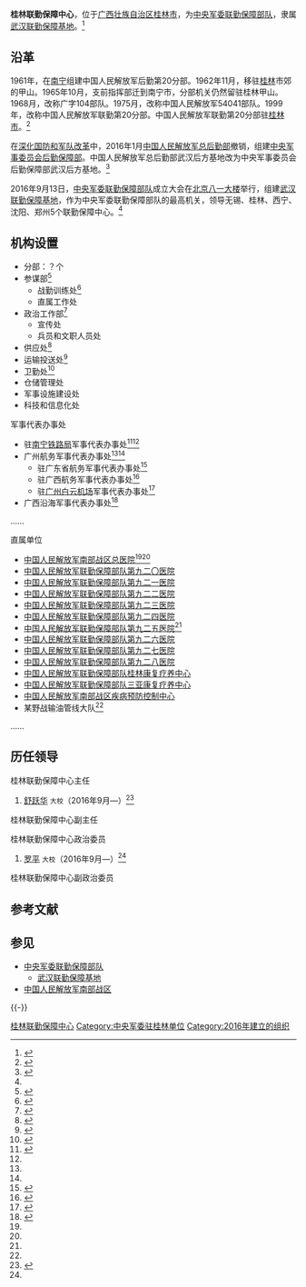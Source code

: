{{Infobox PRCG
|color = darkgreen
|机构名称 = 桂林联勤保障中心
|上级机构 = [[武汉联勤保障基地|武汉联勤保障基地]]
|机构类型 = [[中央军委联勤保障部队|中央军委联勤保障部队]]
|军事级别 = 
|标志1 = China Emblem PLA.svg
|标志1说明 = [[中国人民解放军军徽|中国人民解放军军徽]]
|职位1 = 主任
|人员1 = 舒跃华
|衔级1 = 大校
|职位2 = 政治委员
|人员2 = 罗平
|衔级2 = 大校
|职位3 =
|人员3 =
|职位4 =
|人员4 =
|地址1 = [[广西壮族自治区|广西壮族自治区]][[桂林市|桂林市]]
|成立时间 = 2016年
|a=
|b=
|c=
|d=
|E=
|e=
}}

'''桂林联勤保障中心'''，位于[[广西壮族自治区|广西壮族自治区]][[桂林市|桂林市]]，为[[中央军委联勤保障部队|中央军委联勤保障部队]]，隶属[[武汉联勤保障基地|武汉联勤保障基地]]。<ref name=ifeng>{{Cite web |url=http://news.ifeng.com/a/20160913/49965870_0.shtml |title=中央军委联勤保障部队成立 习近平授予军旗并致训词，凤凰网，2016-09-13 |accessdate=2016-09-14 |archive-date=2016-09-14 |archive-url=https://web.archive.org/web/20160914163001/http://news.ifeng.com/a/20160913/49965870_0.shtml |dead-url=no }}</ref>

==沿革==
1961年，在[[南宁|南宁]]组建中国人民解放军后勤第20分部。1962年11月，移驻[[桂林|桂林]]市郊的甲山。1965年10月，支前指挥部迁到南宁市，分部机关仍然留驻桂林甲山。1968月，改称广字104部队。1975月，改称中国人民解放军54041部队。1999年，改称中国人民解放军联勤第20分部。中国人民解放军联勤第20分部驻[[桂林市|桂林市]]。<ref>{{Cite web |url=http://www.gxbx.com.cn/bencandy.php?fid-122-id-10021-page-1.htm |title=国寿桂林分公司举行庆祝建党八十七周年纪念活动，广西保险行业网，2008-08-28 |accessdate=2016-09-14 |archive-date=2017-01-12 |archive-url=https://web.archive.org/web/20170112201050/http://www.gxbx.com.cn/bencandy.php?fid-122-id-10021-page-1.htm |dead-url=no }}</ref>

在[[深化国防和军队改革|深化国防和军队改革]]中，2016年1月[[中国人民解放军总后勤部|中国人民解放军总后勤部]]撤销，组建[[中央军事委员会后勤保障部|中央军事委员会后勤保障部]]。中国人民解放军总后勤部武汉后方基地改为中央军事委员会后勤保障部武汉后方基地。<ref>{{Cite web |url=http://toutiao.com/a6309042709416591617/ |title=武汉一堤坝突发险情 某后方基地三百余名官兵火速驰援，今日头条，2016-07-19 |access-date=2016-09-14 |archive-date=2021-06-28 |archive-url=https://web.archive.org/web/20210628054631/https://www.toutiao.com/a6309042709416591617/ |dead-url=no }}</ref>

2016年9月13日，[[中央军委联勤保障部队|中央军委联勤保障部队]]成立大会在[[北京|北京]][[八一大楼|八一大楼]]举行，组建[[武汉联勤保障基地|武汉联勤保障基地]]，作为中央军委联勤保障部队的最高机关，领导无锡、桂林、西宁、沈阳、郑州5个联勤保障中心。<ref name=ifeng/>

==机构设置==
*分部：？个
*参谋部<ref>{{Cite web|url =  http://www.thepaper.cn/newsDetail_forward_1529612_1|title =  武汉联勤保障基地和5大联勤保障中心“第一步”怎么走？|author =  |date =  2016-09-16|publisher =  澎湃新闻|language =  |accessdate =  |quote =  |archive-date =  2021-06-28|archive-url =  https://web.archive.org/web/20210628054424/http://www.thepaper.cn/newsDetail_forward_1529612_1|dead-url =  no}}</ref>
**战勤训练处<ref>{{Cite web  |url =http://www.81.cn/jwgz/2017-02/03/content_7474000.htm  |title =桂林联保中心春节期间远程拉动每天都进行  |author =  |date =2017-02-03  |publisher =中国军网  |language =  |accessdate =  |quote =  |archive-date =2017-02-07  |archive-url =https://web.archive.org/web/20170207204629/http://www.81.cn/jwgz/2017-02/03/content_7474000.htm  |dead-url =no  }}</ref>
**直属工作处
*政治工作部<ref name=elyqwanhui>{{Cite web |url = http://jz.81.cn/n2014/tp/content_7464494.htm |title = 桂林联勤保障中心举办2017年“逐梦联勤新征程”迎春晚会 |author =  |date = 2017-01-23 |publisher = 军报记者 |language =  |accessdate =  |quote =  |archive-url = https://web.archive.org/web/20170201225947/http://jz.81.cn/n2014/tp/content_7464494.htm |archive-date = 2017-02-01 |dead-url = yes }}</ref>
**宣传处
**兵员和文职人员处
*供应处<ref>{{Cite web |url = http://news.xinhuanet.com/mil/2017-05/03/c_129586398.htm |title = 联勤保障部队供应新模式:物资借助地方物流直达配送 |author =  |date = 2017-05-03 |publisher = 新华网 |language =  |accessdate =  |quote =  |archive-date = 2017-05-03 |archive-url = https://web.archive.org/web/20170503025321/http://news.xinhuanet.com/mil/2017-05/03/c_129586398.htm |dead-url = no }}</ref>
*运输投送处<ref>{{Cite web |url = http://www.mod.gov.cn/services/2017-04/22/content_4779014.htm |title = 一批机场开辟军人依法优先通道 |author =  |date = 2017-04-22 |publisher = 中华人民共和国国防部 |language =  |accessdate =  |quote =  |archive-date = 2021-03-07 |archive-url = https://web.archive.org/web/20210307030719/http://www.mod.gov.cn/services/2017-04/22/content_4779014.htm |dead-url = no }}</ref>
*卫勤处<ref>{{Cite web  |url =http://www.81.cn/jwgz/2017-05/09/content_7592934.htm  |title =联勤保障部队医院这波为兵服务，可以给满分！  |author =  |date =2017-05-09  |publisher =中国军网  |language =  |accessdate =  |quote =  |archive-date =2017-08-20  |archive-url =https://web.archive.org/web/20170820145119/http://www.81.cn/jwgz/2017-05/09/content_7592934.htm  |dead-url =no  }}</ref>
*仓储管理处
*军事设施建设处
*科技和信息化处

{{col-begin}}
{{col-2}}
;军事代表办事处
*驻[[南宁铁路局|南宁铁路局]]军事代表办事处<ref>{{Cite web |url = http://jz.chinamil.com.cn/toutiao/2017-04/19/content_7573239.htm |title = 习主席训令在全军和武警部队反响强烈 |author =  |date = 2017-04-19 |publisher = 中国陆军网 |language =  |accessdate =  |quote =  |archive-date = 2019-06-08 |archive-url = https://web.archive.org/web/20190608140941/http://jz.chinamil.com.cn/toutiao/2017-04/19/content_7573239.htm |dead-url = yes }}</ref><ref name=wuzhou/>
*广州航务军事代表办事处<ref name=gzsmzj/><ref name=wuzhou/>
**驻广东省航务军事代表办事处<ref name=gzsmzj>{{Cite web |url = http://www.gzmz.gov.cn/gzsmzj/gzdtyw/201702/b878ed02d1894843bc4d3422d1ed8de0.shtml |title = 军供服务显真情 部队送来感谢信 |author =  |date = 2017-02-04 |publisher = 广州市民政局 |language =  |accessdate =  |quote =  |archive-date = 2019-06-13 |archive-url = https://web.archive.org/web/20190613165645/http://www.gzmz.gov.cn/gzsmzj/gzdtyw/201702/b878ed02d1894843bc4d3422d1ed8de0.shtml |dead-url = no }}</ref>
**驻广西航务军事代表办事处<ref>{{Cite web |url = http://www.gxghj.cn/t_showpage158_14158.html |title = 南宁航道管理局召开2017年度辖区船闸停航维修计划协调会 |author =  |date = 2016-12-07 |publisher = 广西壮族自治区港航管理局 |language =  |accessdate =  |quote =  }}{{Dead link|date=2019年11月 |bot=InternetArchiveBot |fix-attempted=yes }}</ref>
**驻[[广州白云机场|广州白云机场]]军事代表办事处<ref>{{Cite web |url = http://mil.sohu.com/20161018/n470524646.shtml |title = 军媒曝各地军代处已转隶联勤保障中心 详情公开 |author =  |date = 2016-10-18 |publisher = 搜狐 |language =  |accessdate =  |quote =  |archive-date = 2019-06-08 |archive-url = https://web.archive.org/web/20190608035200/http://mil.sohu.com/20161018/n470524646.shtml |dead-url = no }}</ref>
*广西沿海军事代表办事处<ref name=wuzhou>{{Cite web|url =http://wuzhou.gxmzt.gov.cn/info/83836|title =梧州市民政局春节慰问简报（三）|author =|date =2017-01-26|publisher =广西梧州民政|language =|accessdate =|quote =|archive-date =2019-06-13|archive-url =https://web.archive.org/web/20190613175411/http://wuzhou.gxmzt.gov.cn/info/83836|dead-url =yes}}</ref>
……

{{col-2}}
;直属单位
*[[中国人民解放军南部战区总医院|中国人民解放军南部战区总医院]]<ref name=elyqwanhui/><ref name=benfu/>
*[[中国人民解放军联勤保障部队第九二〇医院|中国人民解放军联勤保障部队第九二〇医院]]
*[[中国人民解放军联勤保障部队第九二一医院|中国人民解放军联勤保障部队第九二一医院]]
*[[中国人民解放军联勤保障部队第九二二医院|中国人民解放军联勤保障部队第九二二医院]]
*[[中国人民解放军联勤保障部队第九二三医院|中国人民解放军联勤保障部队第九二三医院]]
*[[中国人民解放军联勤保障部队第九二四医院|中国人民解放军联勤保障部队第九二四医院]]
*[[中国人民解放军联勤保障部队第九二五医院|中国人民解放军联勤保障部队第九二五医院]]<ref name=benfu/>
*[[中国人民解放军联勤保障部队第九二六医院|中国人民解放军联勤保障部队第九二六医院]]
*[[中国人民解放军联勤保障部队第九二七医院|中国人民解放军联勤保障部队第九二七医院]]
*[[中国人民解放军联勤保障部队第九二八医院|中国人民解放军联勤保障部队第九二八医院]]
*[[中国人民解放军联勤保障部队桂林康复疗养中心|中国人民解放军联勤保障部队桂林康复疗养中心]]
*[[中国人民解放军联勤保障部队三亚康复疗养中心|中国人民解放军联勤保障部队三亚康复疗养中心]]
*[[中国人民解放军南部战区疾病预防控制中心|中国人民解放军南部战区疾病预防控制中心]]
*某野战输油管线大队<ref name=elyqwanhui/>
……
{{col-end}}

==历任领导==
{{col-begin}}
{{col-2}}
;桂林联勤保障中心主任
# [[舒跃华|舒跃华]] <small>大校</small>（2016年9月—）<ref name=xinhuanet>{{Cite web |url = http://news.xinhuanet.com/local/2016-10/19/c_129328441.htm  |title = 彭清华会见桂林联勤保障中心主官 |author =  |date =2016-10-19  |publisher =新华网  |language =  |accessdate =  |quote =  }}</ref>

;桂林联勤保障中心副主任

{{col-2}}
;桂林联勤保障中心政治委员
# [[罗平_(联勤保障部队)|罗平]] <small>大校</small>（2016年9月—）<ref name=xinhuanet/>

;桂林联勤保障中心副政治委员

{{col-end}}

== 参考文献 ==
{{Reflist|35em}}

== 参见 ==
{{Portal box|中国共产党|中华人民共和国|军事|广西}}
* [[中央军委联勤保障部队|中央军委联勤保障部队]]
** [[武汉联勤保障基地|武汉联勤保障基地]]
* [[中国人民解放军南部战区|中国人民解放军南部战区]]

{{-}}
{{中央军委|直}}

[[Category:桂林联勤保障中心|]]
[[Category:中央军委驻桂林单位|Category:中央军委驻桂林单位]]
[[Category:2016年建立的组织|Category:2016年建立的组织]]